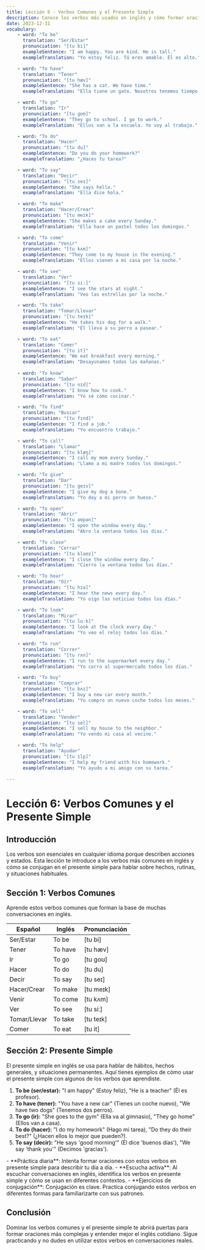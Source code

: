 ```yaml
---
title: Lección 6 - Verbos Comunes y el Presente Simple
description: Conoce los verbos más usados en inglés y cómo formar oraciones en presente simple.
date: 2023-12-31
vocabulary:
    - word: "To be"
      translation: "Ser/Estar"
      pronunciation: "[tu bi]"
      exampleSentence: "I am happy. You are kind. He is tall."
      exampleTranslation: "Yo estoy feliz. Tú eres amable. Él es alto."

    - word: "To have"
      translation: "Tener"
      pronunciation: "[tu hæv]"
      exampleSentence: "She has a cat. We have time."
      exampleTranslation: "Ella tiene un gato. Nosotros tenemos tiempo."

    - word: "To go"
      translation: "Ir"
      pronunciation: "[tu ɡoʊ]"
      exampleSentence: "They go to school. I go to work."
      exampleTranslation: "Ellos van a la escuela. Yo voy al trabajo."

    - word: "To do"
      translation: "Hacer"
      pronunciation: "[tu du]"
      exampleSentence: "Do you do your homework?"
      exampleTranslation: "¿Haces tu tarea?"

    - word: "To say"
      translation: "Decir"
      pronunciation: "[tu seɪ]"
      exampleSentence: "She says hello."
      exampleTranslation: "Ella dice hola."

    - word: "To make"
      translation: "Hacer/Crear"
      pronunciation: "[tu meɪk]"
      exampleSentence: "She makes a cake every Sunday."
      exampleTranslation: "Ella hace un pastel todos los domingos."

    - word: "To come"
      translation: "Venir"
      pronunciation: "[tu kʌm]"
      exampleSentence: "They come to my house in the evening."
      exampleTranslation: "Ellos vienen a mi casa por la noche."

    - word: "To see"
      translation: "Ver"
      pronunciation: "[tu siː]"
      exampleSentence: "I see the stars at night."
      exampleTranslation: "Veo las estrellas por la noche."

    - word: "To take"
      translation: "Tomar/Llevar"
      pronunciation: "[tu teɪk]"
      exampleSentence: "He takes his dog for a walk."
      exampleTranslation: "Él lleva a su perro a pasear."

    - word: "To eat"
      translation: "Comer"
      pronunciation: "[tu it]"
      exampleSentence: "We eat breakfast every morning."
      exampleTranslation: "Desayunamos todas las mañanas."
    
    - word: "To know"
      translation: "Saber"
      pronunciation: "[tu nɪd]"
      exampleSentence: "I know how to cook."
      exampleTranslation: "Yo sé cómo cocinar."

    - word: "To find"
      translation: "Buscar"
      pronunciation: "[tu fɪnd]"
      exampleSentence: "I find a job."
      exampleTranslation: "Yo encuentro trabajo."

    - word: "To call"
      translation: "Llamar"
      pronunciation: "[tu klæŋ]"
      exampleSentence: "I call my mom every Sunday."
      exampleTranslation: "Llamo a mi madre todos los domingos."

    - word: "To give"
      translation: "Dar"
      pronunciation: "[tu geɪv]"
      exampleSentence: "I give my dog a bone."
      exampleTranslation: "Yo doy a mi perro un hueso."

    - word: "To open"
      translation: "Abrir"
      pronunciation: "[tu əʊpən]"
      exampleSentence: "I open the window every day."
      exampleTranslation: "Abro la ventana todos los días."

    - word: "To close"
      translation: "Cerrar"
      pronunciation: "[tu kləʊz]"
      exampleSentence: "I close the window every day."
      exampleTranslation: "Cierro la ventana todos los días."

    - word: "To hear"
      translation: "Oír"
      pronunciation: "[tu hɪə]"
      exampleSentence: "I hear the news every day."
      exampleTranslation: "Yo oigo las noticias todos los días."

    - word: "To look"
      translation: "Mirar"
      pronunciation: "[tu luːk]"
      exampleSentence: "I look at the clock every day."
      exampleTranslation: "Yo veo el reloj todos los días."

    - word: "To run"
      translation: "Correr"
      pronunciation: "[tu rʌn]"
      exampleSentence: "I run to the supermarket every day."
      exampleTranslation: "Yo corro al supermercado todos los días."

    - word: "To buy"
      translation: "Comprar"
      pronunciation: "[tu bʌɪ]"
      exampleSentence: "I buy a new car every month."
      exampleTranslation: "Yo compro un nuevo coche todos los meses."

    - word: "To sell"
      translation: "Vender"
      pronunciation: "[tu sel]"
      exampleSentence: "I sell my house to the neighbor."
      exampleTranslation: "Yo vendo mi casa al vecino."

    - word: "To help"
      translation: "Ayudar"
      pronunciation: "[tu ɪlp]"
      exampleSentence: "I help my friend with his homework."
      exampleTranslation: "Yo ayudo a mi amigo con su tarea."
    
---
```


# Lección 6: Verbos Comunes y el Presente Simple

## Introducción

Los verbos son esenciales en cualquier idioma porque describen acciones y estados. Esta lección te introduce a los verbos más comunes en inglés y cómo se conjugan en el presente simple para hablar sobre hechos, rutinas, y situaciones habituales.

## Sección 1: Verbos Comunes

Aprende estos verbos comunes que forman la base de muchas conversaciones en inglés.

| Español     | Inglés    | Pronunciación |
| ----------- | --------- | ------------- |
| Ser/Estar   | To be     | [tu bi]       |
| Tener       | To have   | [tu hæv]      |
| Ir          | To go     | [tu ɡoʊ]      |
| Hacer       | To do     | [tu du]       |
| Decir       | To say    | [tu seɪ]      |
| Hacer/Crear | To make   | [tu meɪk]     |
| Venir       | To come   | [tu kʌm]      |
| Ver         | To see    | [tu siː]      |
| Tomar/Llevar| To take   | [tu teɪk]     |
| Comer       | To eat    | [tu it]       |

<TextToSpeechPlayer mp3File={/src/assets/courses/english/_shared/lessons/lesson6/audio/common-verbs.mp3} />

## Sección 2: Presente Simple

El presente simple en inglés se usa para hablar de hábitos, hechos generales, y situaciones permanentes. Aquí tienes ejemplos de cómo usar el presente simple con algunos de los verbos que aprendiste.

1. **To be (ser/estar):** "I am happy" (Estoy feliz), "He is a teacher" (Él es profesor).
2. **To have (tener):** "You have a new car" (Tienes un coche nuevo), "We have two dogs" (Tenemos dos perros).
3. **To go (ir):** "She goes to the gym" (Ella va al gimnasio), "They go home" (Ellos van a casa).
4. **To do (hacer):** "I do my homework" (Hago mi tarea), "Do they do their best?" (¿Hacen ellos lo mejor que pueden?).
5. **To say (decir):** "He says 'good morning'" (Él dice 'buenos días'), "We say 'thank you'" (Decimos 'gracias').

<TextToSpeechPlayer mp3File={/src/assets/courses/english/_shared/lessons/lesson6/audio/present-simple.mp3} />

<TipBox>
	- **Práctica diaria**: Intenta formar oraciones con estos verbos en presente simple para describir tu día a día. 
    - **Escucha activa**: Al escuchar conversaciones en inglés, identifica los verbos en presente simple y cómo se usan en diferentes contextos. 
    - **Ejercicios de conjugación**: Conjugación es clave. Practica conjugando estos verbos en diferentes formas para familiarizarte con sus patrones.
</TipBox>

## Conclusión

Dominar los verbos comunes y el presente simple te abrirá puertas para formar oraciones más complejas y entender mejor el inglés cotidiano. Sigue practicando y no dudes en utilizar estos verbos en conversaciones reales.
